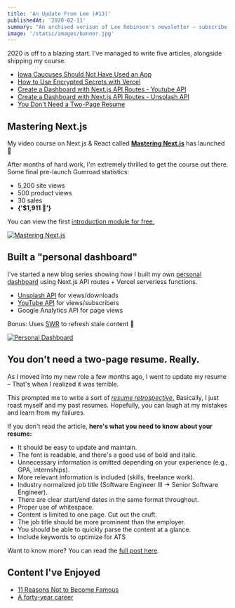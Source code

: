 ```yaml
---
title: 'An Update From Lee (#13)'
publishedAt: '2020-02-11'
summary: "An archived verison of Lee Robinson's newsletter – subscribe to get early access."
image: '/static/images/banner.jpg'
---
```


2020 is off to a blazing start.
I've managed to write five articles, alongside shipping my course.

- [Iowa Caucuses Should Not Have Used an App](/blog/iowa-caucuses)
- [How to Use Encrypted Secrets with Vercel](/blog/vercel-env-variables-size-limit)
- [Create a Dashboard with Next.js API Routes - Youtube API](/blog/youtube-api-nextjs)
- [Create a Dashboard with Next.js API Routes - Unsplash API](/blog/unsplash-api-nextjs)
- [You Don't Need a Two-Page Resume](/blog/resume)

## Mastering Next.js

My video course on Next.js & React called [**Mastering Next.js**](https://masteringnextjs.com/?ref=newsletter) has launched 🎉

After months of hard work, I'm extremely thrilled to get the course out there. Some final pre-launch Gumroad statistics:

- 5,200 site views
- 500 product views
- 30 sales
- <strong>{'$1,911 💸'}</strong>

You can view the first [introduction module for free.](https://www.youtube.com/watch?v=uQeidE2LA1s)

[![Mastering Next.js](/static/images/newsletter/3.jpg)](https://masteringnextjs.com/)

## Built a "personal dashboard"

I've started a new blog series showing how I built my own [personal dashboard](/dashboard)
using Next.js API routes + Vercel serverless functions.

- [Unsplash API](/blog/unsplash-api-nextjs) for views/downloads
- [YouTube API](/blog/youtube-api-nextjs) for views/subscribers
- Google Analytics API for page views

Bonus: Uses [SWR](https://swr.now.sh/) to refresh stale content 🚀

[![Personal Dashboard](/static/images/dashboard.jpg)](/dashboard)

## You don't need a two-page resume. Really.

As I moved into my new role a few months ago,
I went to update my resume – That's when I realized it was terrible.

This prompted me to write a sort of [_resume retrospective_.](/blog/resume)
Basically, I just roast myself and my past resumes.
Hopefully, you can laugh at my mistakes and learn from my failures.

If you don't read the article, **here's what you need to know about your resume:**

- It should be easy to update and maintain.
- The font is readable, and there's a good use of bold and italic.
- Unnecessary information is omitted depending on your experience (e.g., GPA, internships).
- More relevant information is included (skills, freelance work).
- Industry normalized job title (Software Engineer III -> Senior Software Engineer).
- There are clear start/end dates in the same format throughout.
- Proper use of whitespace.
- Content is limited to one page. Cut out the cruft.
- The job title should be more prominent than the employer.
- You should be able to quickly parse the content at a glance.
- Include keywords to optimize for ATS

Want to know more? You can read the [full post here](/blog/resume).

## Content I've Enjoyed

- [11 Reasons Not to Become Famous](https://tim.blog/2020/02/02/reasons-to-not-become-famous/)
- [A forty-year career](https://lethain.com/forty-year-career/)
